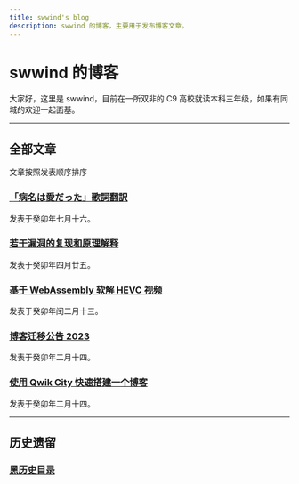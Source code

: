 ```yaml
---
title: swwind's blog
description: swwind 的博客，主要用于发布博客文章。
---
```


# swwind 的博客

大家好，这里是 swwind，目前在一所双非的 C9 高校就读本科三年级，如果有同城的欢迎一起面基。

---

## 全部文章

文章按照发表顺序排序

### [「病名は愛だった」歌詞翻訳](/post/byoumei-ha-ai-datta)

发表于癸卯年七月十六。

### [若干漏洞的复现和原理解释](/post/exploits)

发表于癸卯年四月廿五。

### [基于 WebAssembly 软解 HEVC 视频](/post/hevc-wasm)

发表于癸卯年闰二月十三。

### [博客迁移公告 2023](/annouce/blog-transfer)

发表于癸卯年二月十四。

### [使用 Qwik City 快速搭建一个博客](/post/qwik-blog)

发表于癸卯年二月十四。

---

## 历史遗留

### [黑历史目录](/black-history)
